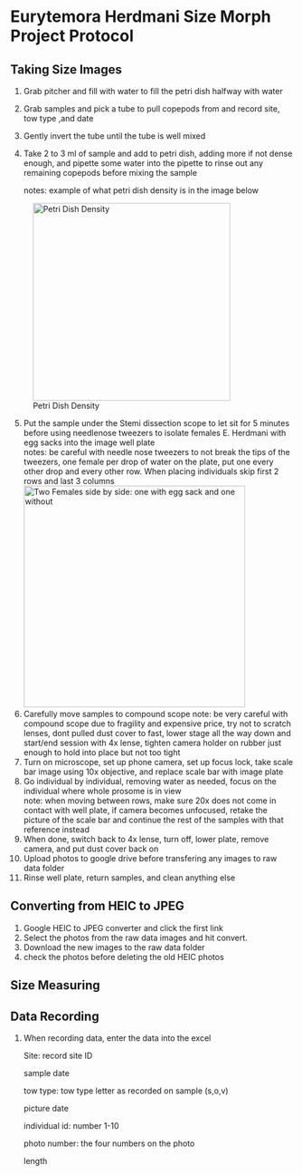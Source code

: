 # Eurytemora Herdmani Size Morph Project Protocol

## Taking Size Images

1)  Grab pitcher and fill with water to fill the petri dish halfway with water

2)  Grab samples and pick a tube to pull copepods from and record site, tow type ,and date

3)  Gently invert the tube until the tube is well mixed

4)  Take 2 to 3 ml of sample and add to petri dish, adding more if not dense enough, and pipette some water into the pipette to rinse out any remaining copepods before mixing the sample

    notes: example of what petri dish density is in the image below

![Petri Dish Density](Images/IMG_7535.jpg){width="349"}

5.  Put the sample under the Stemi dissection scope to let sit for 5 minutes before using needlenose tweezers to isolate females E. Herdmani with egg sacks into the image well plate\
    notes: be careful with needle nose tweezers to not break the tips of the tweezers, one female per drop of water on the plate, put one every other drop and every other row. When placing individuals skip first 2 rows and last 3 columns\
    ![Two Females side by side: one with egg sack and one without](Images/IMG_7563.jpg){width="391"}
6.  Carefully move samples to compound scope note: be very careful with compound scope due to fragility and expensive price, try not to scratch lenses, dont pulled dust cover to fast, lower stage all the way down and start/end session with 4x lense, tighten camera holder on rubber just enough to hold into place but not too tight
7.  Turn on microscope, set up phone camera, set up focus lock, take scale bar image using 10x objective, and replace scale bar with image plate
8.  Go individual by individual, removing water as needed, focus on the individual where whole prosome is in view\
    note: when moving between rows, make sure 20x does not come in contact with well plate, if camera becomes unfocused, retake the picture of the scale bar and continue the rest of the samples with that reference instead
9.  When done, switch back to 4x lense, turn off, lower plate, remove camera, and put dust cover back on
10. Upload photos to google drive before transfering any images to raw data folder
11. Rinse well plate, return samples, and clean anything else

## Converting from HEIC to JPEG

1.  Google HEIC to JPEG converter and click the first link
2.  Select the photos from the raw data images and hit convert.
3.  Download the new images to the raw data folder
4.  check the photos before deleting the old HEIC photos

## Size Measuring 

## Data Recording

1.  When recording data, enter the data into the excel

    Site: record site ID

    sample date

    tow type: tow type letter as recorded on sample (s,o,v)

    picture date

    individual id: number 1-10

    photo number: the four numbers on the photo

    length
